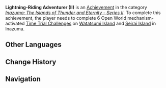 {{Achievement Infobox
|title        = Lightning-Riding Adventurer (II)
|id           = 80110
|order id     = 0108
|category     = Inazuma: The Islands of Thunder and Eternity - Series II
|description  = Complete 6 Open World mechanism-activated [[Time Trial Challenge]]s on Watatsumi Island and Seirai Island in Inazuma.
|requirements = 
|primogems    = 5
|tracking     = Tracks the amount of Open World mechanism-activated Time Trial Challenges completed.
|topic        = Time Trial Challenges
|set          = Lightning-Riding Adventurer (II)
|tier         = 1
|tiers_total  = 3
|tier1        = Lightning-Riding Adventurer (II) (Tier 1)
|tier2        = Lightning-Riding Adventurer (II) (Tier 2)
|tier3        = Lightning-Riding Adventurer (II) (Tier 3)
|prev         = 
|next         = Lightning-Riding Adventurer (II) (Tier 2)
}}
'''Lightning-Riding Adventurer (II)''' is an [[Achievement]] in the category ''[[Inazuma: The Islands of Thunder and Eternity - Series II]]''. To complete this achievement, the player needs to complete 6 Open World mechanism-activated [[Time Trial Challenge]]s on [[Watatsumi Island]] and [[Seirai Island]] in Inazuma.
<!--
==Trivia==

==Video Guides==
{{EVT
|video1   = 
|caption1 = 
}}
-->
==Other Languages==
{{Transclude|Lightning-Riding Adventurer (II)|Other Languages}}

==Change History==
{{Change History|2.1}}
<!--
==References==
{{Reflist}}
-->
==Navigation==
{{Achievement Navbox|Inazuma: The Islands of Thunder and Eternity - Series II}}